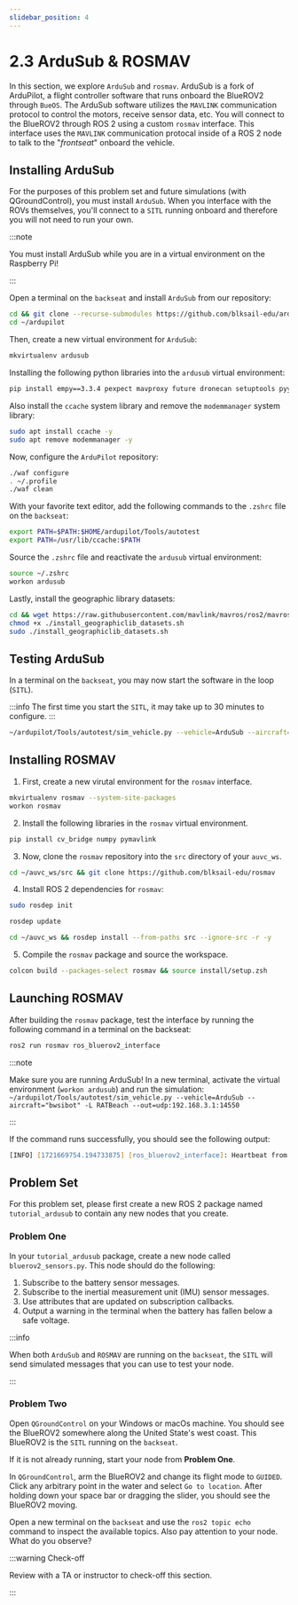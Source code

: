```yaml
---
slidebar_position: 4
---
```


# 2.3 ArduSub & ROSMAV

In this section, we explore `ArduSub` and `rosmav`.
ArduSub is a fork of ArduPilot, a flight controller software that runs onboard the BlueROV2 through `BueOS`. The ArduSub software utilizes the `MAVLINK` communication protocol to control the motors, receive sensor data, etc.
You will connect to the BlueROV2 through ROS 2 using a custom `rosmav` interface. This interface uses the `MAVLINK` communication protocal inside of a ROS 2 node to talk to the "*frontseat*" onboard the vehicle.

## Installing ArduSub

For the purposes of this problem set and future simulations (with QGroundControl), you must install `ArduSub`.
When you interface with the ROVs themselves, you'll connect to a `SITL` running onboard and therefore you will not need to run your own.

:::note

You must install ArduSub while you are in a virtual environment on the Raspberry Pi!

:::

Open a terminal on the `backseat` and install `ArduSub` from our repository:

```zsh
cd && git clone --recurse-submodules https://github.com/blksail-edu/ardupilot
cd ~/ardupilot
```

Then, create a new virtual environment for `ArduSub`:

```zsh
mkvirtualenv ardusub
```

Installing the following python libraries into the `ardusub` virtual environment:

```zsh
pip install empy==3.3.4 pexpect mavproxy future dronecan setuptools pyyaml
```

Also install the `ccache` system library and remove the `modemmanager` system library:

```zsh
sudo apt install ccache -y
sudo apt remove modemmanager -y
```

Now, configure the `ArduPilot` repository:

```zsh
./waf configure
. ~/.profile
./waf clean
```

With your favorite text editor, add the following commands to the `.zshrc` file on the `backseat`:

```zsh
export PATH=$PATH:$HOME/ardupilot/Tools/autotest
export PATH=/usr/lib/ccache:$PATH
```

Source the `.zshrc` file and reactivate the `ardusub` virtual environment:

```zsh
source ~/.zshrc
workon ardusub
```

Lastly, install the geographic library datasets:

```zsh
cd && wget https://raw.githubusercontent.com/mavlink/mavros/ros2/mavros/scripts/install_geographiclib_datasets.sh
chmod +x ./install_geographiclib_datasets.sh
sudo ./install_geographiclib_datasets.sh
```

## Testing ArduSub

In a terminal on the `backseat`, you may now start the software in the loop (`SITL`).

:::info
The first time you start the `SITL`, it may take up to 30 minutes to configure.
:::

```zsh
~/ardupilot/Tools/autotest/sim_vehicle.py --vehicle=ArduSub --aircraft="bwsibot" -L RATBeach --out=udp:192.168.3.1:14550
```

## Installing ROSMAV

1. First, create a new virutal environment for the `rosmav` interface.

```zsh
mkvirtualenv rosmav --system-site-packages
workon rosmav
```

2. Install the following libraries in the `rosmav` virtual environment.

```zsh
pip install cv_bridge numpy pymavlink
```

3. Now, clone the `rosmav` repository into the `src` directory of your `auvc_ws`.

```zsh
cd ~/auvc_ws/src && git clone https://github.com/blksail-edu/rosmav
```

4. Install ROS 2 dependencies for `rosmav`:

```zsh
sudo rosdep init
```

```zsh
rosdep update
```

```zsh
cd ~/auvc_ws && rosdep install --from-paths src --ignore-src -r -y
```

5. Compile the `rosmav` package and source the workspace.

```zsh
colcon build --packages-select rosmav && source install/setup.zsh
```

## Launching ROSMAV

After building the `rosmav` package, test the interface by running the following command in a terminal on the backseat:

```zsh
ros2 run rosmav ros_bluerov2_interface
```

:::note

Make sure you are running ArduSub! In a new terminal, activate the virtual environment (```workon ardusub```) and run the simulation:
```~/ardupilot/Tools/autotest/sim_vehicle.py --vehicle=ArduSub --aircraft="bwsibot" -L RATBeach --out=udp:192.168.3.1:14550```

:::

If the command runs successfully, you should see the following output:

```zsh
[INFO] [1721669754.194733875] [ros_bluerov2_interface]: Heartbeat from system 1, component 0
```


## Problem Set

For this problem set, please first create a new ROS 2 package named `tutorial_ardusub` to contain any new nodes that you create.

### Problem One

In your `tutorial_ardusub` package, create a new node called `bluerov2_sensors.py`. This node should do the following:

1. Subscribe to the battery sensor messages.
2. Subscribe to the inertial measurement unit \(IMU\) sensor messages.
3. Use attributes that are updated on subscription callbacks.
4. Output a warning in the terminal when the battery has fallen below a safe voltage.

:::info

When both `ArduSub` and `ROSMAV` are running on the `backseat`, the `SITL` will send simulated messages that you can use to test your node.

:::

### Problem Two

Open `QGroundControl` on your Windows or macOs machine. You should see the BlueROV2 somewhere along the United State's west coast. This BlueROV2 is the `SITL` running on the `backseat`.

If it is not already running, start your node from **Problem One**.

In `QGroundControl`, arm the BlueROV2 and change its flight mode to `GUIDED`. Click any arbitrary point in the water and select `Go to location`. After holding down your space bar or dragging the slider, you should see the BlueROV2 moving.

Open a new terminal on the `backseat` and use the `ros2 topic echo` command to inspect the available topics. Also pay attention to your node. What do you observe?

:::warning Check-off

Review with a TA or instructor to check-off this section.

:::
